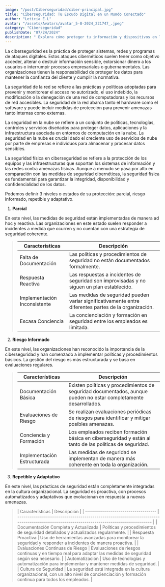 ```yaml
---
image: "/post/Ciberseguridad/ciber-principal.jpg"
title: "Ciberseguridad: Tu Escudo Digital en un Mundo Conectado"
author: "Leticia E.L"
avatar: "/assets/Avatars/avatar_5-8-2024_221747_.jpeg"
category: "Ciberseguridad"
publishDate: "07/24/2024"
description: " Explora cómo proteger tu información y dispositivos en la era digital, aprendiendo sobre amenazas cibernéticas, técnicas de defensa, y las mejores prácticas para mantenerte seguro en línea."
---
```


<ImageMDX
  src="/post/Ciberseguridad/ciber1.jpg"
  alt="Ciberseguridad"
  width={800}
  height={400}
/>

<Parrafo>
  La ciberseguridad es la práctica de proteger sistemas, redes y programas de
  ataques digitales. Estos ataques cibernéticos suelen tener como objetivo
  acceder, alterar o destruir información sensible, extorsionar dinero a los
  usuarios o interrumpir procesos empresariales o gubernamentales. Las
  organizaciones tienen la responsabilidad de proteger los datos para mantener
  la confianza del cliente y cumplir la normativa.
</Parrafo>

<ImageMDX
  src="/post/Ciberseguridad/ciber2.jpg"
  alt="ciberseguridad"
  width={800}
  height={400}
/>
<Parrafo>
  La seguridad de la red se refiere a las prácticas y políticas adoptadas para
  prevenir y monitorear el acceso no autorizado, el uso indebido, la
  modificación o la denegación de una red de computadoras y los recursos de red
  accesibles. La seguridad de la red abarca tanto el hardware como el software y
  puede incluir medidas de protección para prevenir amenazas tanto internas como
  externas.
</Parrafo>

<ImageMDX
  src="/post/Ciberseguridad/ciber3.jpg"
  alt="ciberseguridad"
  width={800}
  height={400}
/>
<Parrafo>
  La seguridad en la nube se refiere a un conjunto de políticas, tecnologías,
  controles y servicios diseñados para proteger datos, aplicaciones y la
  infraestructura asociada en entornos de computación en la nube. La seguridad
  en la nube es crucial dado el creciente uso de servicios de nube por parte de
  empresas e individuos para almacenar y procesar datos sensibles.
</Parrafo>

<Parrafo>
La seguridad física en ciberseguridad se refiere a la protección de los equipos y las infraestructuras que soportan los sistemas de información y las redes contra amenazas físicas. Aunque a menudo se pasa por alto en comparación con las medidas de seguridad cibernéticas, la seguridad física es fundamental para garantizar la integridad, disponibilidad y confidencialidad de los datos.

</Parrafo>

<Divider />

<ImageMDX
  src="/post/Ciberseguridad/ciber4.jpeg"
  alt="ciberseguridad"
  width={800}
  height={400}
/>

<Parrafo>
  Podemos definir 3 niveles o estados de su protección: parcial, riesgo
  informado, repetible y adaptativo.
</Parrafo>

1. **Parcial**

En este nivel, las medidas de seguridad están implementadas de manera ad hoc y reactiva. Las organizaciones en este estado suelen responder a incidentes a medida que ocurren y no cuentan con una estrategia de seguridad coherente.

<BlockQuote>

| Características              | Descripción                                                                                           |
| ---------------------------- | ----------------------------------------------------------------------------------------------------- |
| Falta de Documentación       | Las políticas y procedimientos de seguridad no están documentados formalmente.                        |
| Respuesta Reactiva           | Las respuestas a incidentes de seguridad son improvisadas y no siguen un plan establecido.            |
| Implementación Inconsistente | Las medidas de seguridad pueden variar significativamente entre diferentes partes de la organización. |
| Escasa Conciencia            | La concienciación y formación en seguridad entre los empleados es limitada.                           |

</BlockQuote>

2. **Riesgo Informado**

En este nivel, las organizaciones han reconocido la importancia de la ciberseguridad y han comenzado a implementar políticas y procedimientos básicos. La gestión del riesgo es más estructurada y se basa en evaluaciones regulares.

<BlockQuote>

| Características             | Descripción                                                                                                       |
| --------------------------- | ----------------------------------------------------------------------------------------------------------------- |
| Documentación Básica        | Existen políticas y procedimientos de seguridad documentados, aunque pueden no estar completamente desarrollados. |
| Evaluaciones de Riesgo      | Se realizan evaluaciones periódicas de riesgos para identificar y mitigar posibles amenazas.                      |
| Conciencia y Formación      | Los empleados reciben formación básica en ciberseguridad y están al tanto de las políticas de seguridad.          |
| Implementación Estructurada | Las medidas de seguridad se implementan de manera más coherente en toda la organización.                          |

</BlockQuote>

3. **Repetible y Adaptativo**

En este nivel, las prácticas de seguridad están completamente integradas en la cultura organizacional. La seguridad es proactiva, con procesos automatizados y adaptativos que evolucionan en respuesta a nuevas amenazas.

<BlockQuote>
| Características                      | Descripción                                                                                                                                  |
| ------------------------------------ | -------------------------------------------------------------------------------------------------------------------------------------------- |
| Documentación Completa y Actualizada | Políticas y procedimientos de seguridad detallados y actualizados regularmente.                                                              |
| Respuesta Proactiva                  | Uso de herramientas avanzadas para monitorear la seguridad y responder a incidentes de manera proactiva.                                     |
| Evaluaciones Continuas de Riesgo     | Evaluaciones de riesgos continuas y en tiempo real para adaptar las medidas de seguridad según sea necesario.                                |
| Automatización                       | Uso de tecnologías y automatización para implementar y mantener medidas de seguridad.                                                        |
| Cultura de Seguridad                 | La seguridad está integrada en la cultura organizacional, con un alto nivel de concienciación y formación continua para todos los empleados. |

</BlockQuote>

<ImageMDX
  src="/post/Ciberseguridad/ciber5.jpg"
  alt="ciberseguridad"
  width={800}
  height={400}
/>
